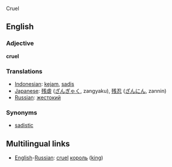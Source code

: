 Cruel
==English==

=== Adjective ===
'''cruel'''

=== Translations ===
*[[Indonesian]]: [[kejam]], [[sadis]]
*[[Japanese]]: [[残虐]] ([[ざんぎゃく]], zangyaku), [[残忍]] ([[ざんにん]], zannin)
*[[Russian]]: [[жестокий]]

=== Synonyms ===
*[[sadistic]]

==Multilingual links==
*[[English]]-[[Russian]]: [[cruel]] [[король]] ([[king]])